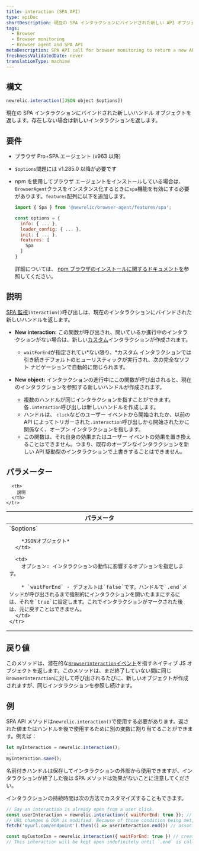 ```yaml
---
title: interaction (SPA API)
type: apiDoc
shortDescription: 現在の SPA インタラクションにバインドされた新しい API オブジェクトを返します。
tags:
  - Browser
  - Browser monitoring
  - Browser agent and SPA API
metaDescription: SPA API call for browser monitoring to return a new API object that is bound to the current interaction.
freshnessValidatedDate: never
translationType: machine
---
```


## 構文

```js
newrelic.interaction([JSON object $options])
```

現在の SPA インタラクションにバインドされた新しいハンドル オブジェクトを返します。存在しない場合は新しいインタラクションを返します。

## 要件

* ブラウザ Pro+SPA エージェント (v963 以降)

* `$options`問題には v1.285.0 以降が必要です

* npm を使用してブラウザ エージェントをインストールしている場合は、 `BrowserAgent`クラスをインスタンス化するときに`spa`機能を有効にする必要があります。`features`配列に以下を追加します。

  ```js
  import { Spa } from '@newrelic/browser-agent/features/spa';

  const options = {
    info: { ... },
    loader_config: { ... },
    init: { ... },
    features: [
      Spa
    ]
  }
  ```

  詳細については、 [npm ブラウザのインストールに関するドキュメントを](https://www.npmjs.com/package/@newrelic/browser-agent#new-relic-browser-agent)参照してください。

## 説明

[SPA 監視](/docs/browser/single-page-app-monitoring/get-started/introduction-single-page-app-monitoring)`interaction()`呼び出しは、現在のインタラクションにバインドされた新しいハンドルを返します。

* <DNT>**New interaction:**</DNT> この関数が呼び出され、開いているか進行中のインタラクションがない場合は、新しい[カスタム](/docs/browser/single-page-app-monitoring/use-spa-data/spa-data-collection#api-custom-events)インタラクションが作成されます。
  * `waitForEnd`が指定されてい*ない限り、*カスタム インタラクションでは引き続きデフォルトのヒューリスティックが実行され、次の完全なソフト ナビゲーションで自動的に閉じられます。

* <DNT>**New object:**</DNT> インタラクションの進行中にこの関数が呼び出されると、現在のインタラクションを参照する新しいハンドルが作成されます。

  * 複数のハンドルが同じインタラクションを指すことができます。各`.interaction`呼び出しは新しいハンドルを作成します。
  * ハンドルは、 `click`などのユーザー イベントから開始されたか、以前の API によってトリガーされた`.interaction`呼び出しから開始されたかに関係なく、オープン インタラクションを指します。
  * この関数は、それ自身の効果またはユーザー イベントの効果を置き換えることはできません。つまり、既存のオープンなインタラクションを新しい API 駆動型のインタラクションで上書きすることはできません。

## パラメーター

<table>
  <thead>
    <tr>
      <th width="25%">
        パラメータ
      </th>

      <th>
        説明
      </th>
    </tr>
  </thead>

  <tbody>
    <tr>
      <td>
        `$options`

        *JSONオブジェクト*
      </td>

      <td>
        オプション: インタラクションの動作に影響するオプションを指定します。

        * `waitForEnd` - デフォルトは`false`です。ハンドルで`.end`メソッドが呼び出されるまで強制的にインタラクションを開いたままにするには、それを`true`に設定します。これでインタラクションがマークされた後は、元に戻すことはできません。
      </td>
    </tr>
  </tbody>
</table>

## 戻り値

このメソッドは、潜在的な[`BrowserInteraction`イベント](/docs/insights/explore-data/attributes/browser-default-attributes-insights#browserinteraction-attributes)を指すネイティブ JS オブジェクトを返します。このメソッドは、まだ終了していない間に同じ`BrowserInteraction`に対して呼び出されるたびに、新しいオブジェクトが作成されますが、同じインタラクションを参照し続けます。

## 例

SPA API メソッドは`newrelic.interaction()`で使用する必要があります。返された値またはハンドルを後で使用するために別の変数に割り当てることができます。例えば：

```js
let myInteraction = newrelic.interaction();
...
myInteraction.save();
```

名前付きハンドルは保存してインタラクションの外部から使用できますが、インタラクションが終了した後は SPA メソッドは効果がないことに注意してください。

インタラクションの持続時間は次の方法でカスタマイズすることもできます。

```js
// Say an interaction is already open from a user click.
const userInteraction = newrelic.interaction({ waitForEnd: true }); // grabs the current interaction in-progress & keep it open
// URL changes & DOM is modified. Because of those condition being met, interaction will be saved but is kept open.
fetch('myurl.com/endpoint').then(() => userInteraction.end()) // associate this request to the interaction before completing this BrowserInteraction

const myCustomIxn = newrelic.interaction({ waitForEnd: true }) // create a new api-triggered interaction
// This interaction will be kept open indefinitely until `.end` is called, and no new interaction will start, custom or otherwise. AjaxRequest will continue to buffer under this interaction until it is closed.
```